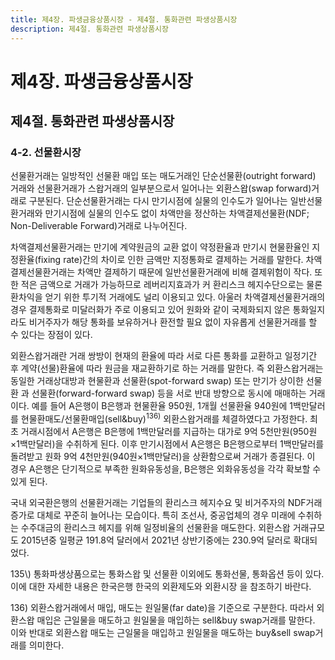 ```yaml
---
title: 제4장. 파생금융상품시장 - 제4절. 통화관련 파생상품시장
description: 제4절. 통화관련 파생상품시장
---
```


# 제4장. 파생금융상품시장

## 제4절. 통화관련 파생상품시장

### 4-2. 선물환시장

선물환거래는 일방적인 선물환 매입 또는 매도거래인 단순선물환(outright forward) 거래와 선물환거래가 스왑거래의 일부분으로서 
일어나는 외환스왑(swap forward)거래로 구분된다. 
단순선물환거래는 다시 만기시점에 실물의 인수도가 일어나는 일반선물환거래와 만기시점에 실물의 인수도 없이 차액만을 정산하는 
차액결제선물환(NDF; Non-Deliverable Forward)거래로 나누어진다.

<GCenterImg src ="/fm/4-24.png" caption="그림4-24. 선물환거래의 종류"/>

차액결제선물환거래는 만기에 계약원금의 교환 없이 약정환율과 만기시 현물환율인 지정환율(fixing rate)간의 차이로 인한 금액만 지정통화로 결제하는 거래를 말한다. 
차액결제선물환거래는 차액만 결제하기 때문에 일반선물환거래에 비해 결제위험이 작다. 
또한 적은 금액으로 거래가 가능하므로 레버리지효과가 커 환리스크 헤지수단으로는 물론 환차익을 얻기 위한 투기적 거래에도 널리 이용되고 있다. 
아울러 차액결제선물환거래의 경우 결제통화로 미달러화가 주로 이용되고 있어 원화와 같이 국제화되지 않은 통화일지라도 
비거주자가 해당 통화를 보유하거나 환전할 필요 없이 자유롭게 선물환거래를 할 수 있다는 장점이 있다.

외환스왑거래란 거래 쌍방이 현재의 환율에 따라 서로 다른 통화를 교환하고 일정기간 후 계약(선물)환율에 따라 원금을 재교환하기로 하는 거래를 말한다. 
즉 외환스왑거래는 동일한 거래상대방과 현물환과 선물환(spot-forward swap) 또는 만기가 상이한 선물환 과 선물환(forward-forward swap) 등을 서로 반대 방향으로 동시에 매매하는 거래이다.
예를 들어 A은행이 B은행과 현물환율 950원, 1개월 선물환율 940원에 1백만달러를 현물환매도/선물환매입(sell&buy)$^{136)}$ 외환스왑거래를 체결하였다고 가정한다. 
최초 거래시점에서 A은행은 B은행에 1백만달러를 지급하는 대가로 9억 5천만원(950원×1백만달러)을 수취하게 된다. 
이후 만기시점에서 A은행은 B은행으로부터 1백만달러를 돌려받고 원화 9억 4천만원(940원×1백만달러)을 상환함으로써 거래가 종결된다.
이 경우 A은행은 단기적으로 부족한 원화유동성을, B은행은 외화유동성을 각각 확보할 수 있게 된다.

<GCenterImg src ="/fm/4-25.png" caption="그림4-25. 현물환매도/선물환매입 외환스왑거래 메커니즘"/>

국내 외국환은행의 선물환거래는 기업들의 환리스크 헤지수요 및 비거주자의 NDF거래 증가로 대체로 꾸준히 늘어나는 모습이다. 
특히 조선사, 중공업체의 경우 미래에 수취하는 수주대금의 환리스크 헤지를 위해 일정비율의 선물환을 매도한다. 
외환스왑 거래규모도 2015년중 일평균 191.8억 달러에서 2021년 상반기중에는 230.9억 달러로 확대되었다.

<GCenterImg src ="/fm/t4-49.png" caption="표4-49. 외국환은행의 외환 거래규모"/>

<GComment>
135\) 통화파생상품으로는 통화스왑 및 선물환 이외에도 통화선물, 통화옵션 등이 있다. 
이에 대한 자세한 내용은 한국은행 한국의 외환제도와 외환시장 을 참조하기 바란다.

136\) 외환스왑거래에서 매입, 매도는 원일물(far date)을 기준으로 구분한다. 
따라서 외환스왑 매입은 근일물을 매도하고 원일물을 매입하는 sell&buy swap거래를 말한다. 
이와 반대로 외환스왑 매도는 근일물을 매입하고 원일물을 매도하는 buy&sell swap거래를 의미한다.
</GComment>

